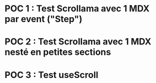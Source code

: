 

# POC 1 : Test Scrollama avec 1 MDX par event ("Step")

<ScrollamaDemo/>


# POC 2 : Test Scrollama avec 1 MDX nesté en petites sections 



# POC 3 : Test useScroll

